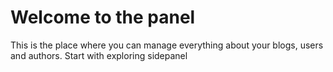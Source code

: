# Welcome to the panel
<Divider/>
<Space h={25}/>

This is the place where you can manage everything about your blogs, users and authors.
Start with exploring sidepanel